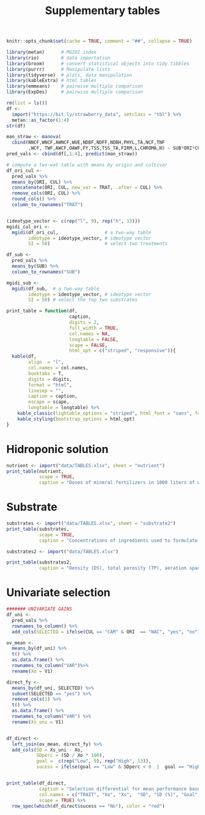 % Supplementary tables 

```r
knitr::opts_chunk$set(cache = TRUE, comment = "##", collapse = TRUE)

```


```r
library(metan)      # MGIDI index
library(rio)        # data importation
library(broom)      # convert statistical objects into tidy tibbles
library(purrr)      # Manipulate lists
library(tidyverse)  # plots, data manipulation
library(kableExtra) # html tables
library(emmeans)    # pairwise multiple comparison
library(ExpDes)     # pairwise multiple comparison

```



```r
rm(list = ls())
df <-
  import("https://bit.ly/strawberry_data", setclass = "tbl") %>% 
  metan::as_factor(1:4)
str(df)
```


```r
man_straw <- manova(
  cbind(NNCF,WNCF,AWNCF,WUE,NDBF,NDFF,NDBH,PHYL,TA,NCF,TNF
        ,WCF, TWF,AWCF,OAWF,FY,TSS,TSS_TA,FIRM,L,CHROMA,H) ~ SUB*ORI*CUL, data = df)
pred_vals <- cbind(df[,1:4], predict(man_straw))

```

```r
# compute a two-wat table with means by origin and cultivar
df_ori_cul <-
  pred_vals %>%
  means_by(ORI, CUL) %>% 
  concatenate(ORI, CUL, new_var = TRAT, .after = CUL) %>% 
  remove_cols(ORI, CUL) %>% 
  round_cols() %>% 
  column_to_rownames("TRAT")


(ideotype_vector <- c(rep("l", 9), rep("h", 13)))
mgidi_cul_ori <- 
  mgidi(df_ori_cul,                 # a two-way table
        ideotype = ideotype_vector, # ideotype vector
        SI = 50)                    # select two treatments

```



```r
df_sub <- 
  pred_vals %>% 
  means_by(SUB) %>% 
  column_to_rownames("SUB")

mgidi_sub <-
  mgidi(df_sub,  # a two-way table
        ideotype = ideotype_vector, # ideotype vector
        SI = 50) # select the top two substrates

```





```r

print_table = function(df,
                       caption,
                       digits = 2,
                       full_width = TRUE,
                       col.names = NA,
                       longtable = FALSE,
                       scape = FALSE,
                       html_opt = c("striped", "responsive")){
  kable(df,
        align  = "l",
        col.names = col.names,
        booktabs = T,
        digits = digits,
        format = "html",
        linesep = "",
        caption = caption,
        escape = scape,
        longtable = longtable) %>%
    kable_classic(lightable_options = "striped", html_font = "sans", full_width = full_width) %>% 
    kable_styling(bootstrap_options = html_opt)
}

```


# Hidroponic solution 

```r
nutrient <- import("data/TABLES.xlsx", sheet = "nutrient")
print_table(nutrient,
            scape = TRUE,
            caption = "Doses of mineral fertilizers in 1000 liters of water for strawberry fertigation in a substrate of pH 7 or above.")
```


# Substrate

```r
substrates <- import("data/TABLES.xlsx", sheet = "substrate2")
print_table(substrates,
            scape = TRUE,
            caption = "Concentrations of ingredients used to formulate each one of the four substrates used in the experiment.")
```



```r

substrates2 <- import("data/TABLES.xlsx")

print_table(substrates2,
            caption = "Density (DS), total porosity (TP), aeration space (AS), readily available water (RAW), buffer water (BW), available water (AW) and remaining water (AR) for the substrates used: S1: Sugarcane bagasse + organic compost; S2: Sugarcane bagasse + commercial substrate - Carolina; S3:  Rice husk + organic  compost; and  S4:  Rice husk + commercial substrate - Carolina.")
```



# Univariate selection

```r


####### UNIVARIATE GAINS
df_uni <- 
  pred_vals %>%
  rownames_to_column() %>% 
  add_cols(SELECTED = ifelse(CUL == "CAM" & ORI  == "NAC", "yes", "no"))

ov_mean <- 
  means_by(df_uni) %>% 
  t() %>%  
  as.data.frame() %>%  
  rownames_to_column("VAR")%>% 
  rename(Xo = V1)

direct_fy <- 
  means_by(df_uni, SELECTED) %>%
  subset(SELECTED == "yes") %>% 
  remove_cols(1) %>% 
  t() %>%  
  as.data.frame() %>%  
  rownames_to_column("VAR") %>% 
  rename(Xs_uni = V1)


df_direct <- 
  left_join(ov_mean, direct_fy) %>% 
  add_cols(SD = Xs_uni - Xo,
           SDperc = (SD / Xo * 100),
           goal =  c(rep("Low", 9), rep("High", 13)),
           sucess = ifelse(goal == "Low" & SDperc < 0  |  goal == "High" & SDperc > 0, "Yes", "No"))


print_table(df_direct,
            caption = "Selection differential for mean performance based on the direct and univariate selection on fruit yield (Camarosa cultivar ",
            col.names = c("TRAIT", "Xo", "Xs",  "SD", "SD (%)", "Goal", "Success"),
            scape = TRUE) %>%
  row_spec(which(df_direct$sucess == "No"), color = "red")
```







